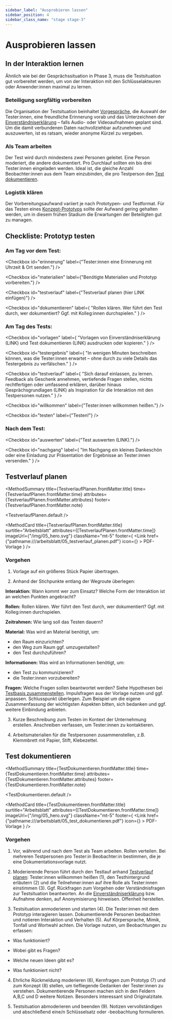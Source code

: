 ```yaml
---
sidebar_label: "Ausprobieren lassen"
sidebar_position: 4
sidebar_class_name: "stage stage-3"
---
```



# Ausprobieren lassen

## In der Interaktion lernen

Ähnlich wie bei der Gesprächssituation in Phase 3, muss die Testsituation gut vorbereitet werden, um von der Interaktion mit den Schlüssel­akteuren oder Anwender:innen maximal zu lernen.

### Beteiligung sorgfältig vorbereiten

Die Organisation der Testsituation beinhaltet [Vorgespräche](http://www.citylab-berlin.org/handbuch "Vorgespräche"), die Auswahl der Tester:innen, eine freundliche Erinnerung vorab und das Unterzeichnen der [Einverständniserklärung](http://www.citylab-berlin.org/handbuch "Einverständniserklärung") – falls Audio- oder Videoaufnahmen geplant sind. Um die damit verbundenen Daten nachvollziehbar aufzunehmen und auszuwerten, ist es ratsam, wieder anonyme Kürzel zu vergeben.

### Als Team arbeiten

Der Test wird durch mindestens zwei Personen geleitet. Eine Person moderiert, die andere dokumentiert. Pro Durchlauf sollten ein bis drei Tester:innen eingeladen werden. Ideal ist, die gleiche Anzahl Beobachter:innen aus dem Team einzubinden, die pro Testperson den [Test dokumentieren](http://www.citylab-berlin.org/handbuch "Test dokumentieren").

### Logistik klären

Der Vorbereitungsaufwand variiert je nach Prototypen- und Testformat. Für das Testen eines [Konzept-Prototyps](http://www.citylab-berlin.org/handbuch "Konzept-Prototyps") sollte der Aufwand gering gehalten werden, um in diesem frühen Stadium die Erwartungen der Beteiligten gut zu managen.

## Checkliste: Prototyp testen

### Am Tag vor dem Test:

<Checkbox
  id="erinnerung"
  label={"Tester:innen eine Erinnerung mit Uhrzeit & Ort senden."}
/>

<Checkbox
  id="materialien"
  label={"Benötigte Materialien und Prototyp vorbereiten."}
/>

<!--@dennis: hier link einfügen-->

<Checkbox id="testverlauf" label={"Testverlauf planen (hier LINK einfügen)"} />

<Checkbox
  id="dokumentieren"
  label={
    "Rollen klären. Wer führt den Test durch, wer dokumentiert? Ggf. mit Kolleg:innen durchspielen."
  }
/>

### Am Tag des Tests:

<Checkbox
  id="vorlagen"
  label={
    "Vorlagen von Einverständniserklärung (LINK) und Test dokumentieren (LINK) ausdrucken oder kopieren."
  }
/>

<Checkbox
  id="testergebnis"
  label={
    "In wenigen Minuten beschreiben können, was die Tester:innen erwartet – ohne durch zu viele Details das Testergebnis zu verfälschen."
  }
/>

<Checkbox
  id="testverlauf"
  label={
    "Sich darauf einlassen, zu lernen. Feedback als Geschenk annehmen, vertiefende Fragen stellen, nichts rechtfertigen oder umfassend erklären, darüber hinaus Gesprächsgrundlagen (LINK) als Inspiration für die Interaktion mit den Testpersonen nutzen."
  }
/>

<Checkbox id="willkommen" label={"Tester:innen willkommen heißen."} />

<Checkbox id="testen" label={"Testen!"} />

### Nach dem Test:

<Checkbox id="auswerten" label={"Test auswerten (LINK)."} />

<Checkbox
  id="nachgang"
  label={
    "Im Nachgang ein kleines Dankeschön oder eine Einladung zur Präsentation der Ergebnisse an Tester:innen versenden."
  }
/>

## Testverlauf planen

<MethodSummary
  title={TestverlaufPlanen.frontMatter.title}
  time={TestverlaufPlanen.frontMatter.time}
  attributes={TestverlaufPlanen.frontMatter.attributes}
  footer={TestverlaufPlanen.frontMatter.note}
>
  <TestverlaufPlanen.default />
</MethodSummary>

<MethodCard
  title={TestverlaufPlanen.frontMatter.title}
  surtitle="Arbeitsblatt"
  attributes={[TestverlaufPlanen.frontMatter.time]}
  imageUrl={"/img/05_hero.svg"}
  className="mt-5"
  footer={
    <Link
      href={"pathname:///arbeitsblatt/05_testverlauf_planen.pdf"}
      icon={<EditIcon className="w-3 h-3 text-inherit" />}
    >
      PDF-Vorlage
    </Link>
  }
/>

### Vorgehen

1. Vorlage auf ein größeres Stück Papier übertragen.

2. Anhand der Stichpunkte entlang der Wegroute überlegen:

**Interaktion:** Wann kommt wer zum Einsatz? Welche Form der Interaktion ist an welchen Punkten angebracht?

**Rollen:** Rollen klären. Wer führt den Test durch, wer dokumentiert? Ggf. mit Kolleg:innen durchspielen.

**Zeitrahmen:** Wie lang soll das Testen dauern?

**Material:** Was wird an Material benötigt, um:

- den Raum einzurichten?
- den Weg zum Raum ggf. umzugestalten?
- den Test durchzuführen?

**Informationen:** Was wird an Informationen benötigt, um:

- den Test zu kommunizieren?
- die Tester:innen vorzubereiten?

**Fragen:** Welche Fragen sollen beantwortet werden? Siehe Hypothesen bei [Testbasis zusammenstellen](http://www.citylab-berlin.org/handbuch "Testbasis zusammenstellen"). Impulsfragen aus der Vorlage nutzen und ggf. anpassen. Schlusspunkt überlegen. Zum Beispiel um die eigene Zusammen­fassung der wichtigsten Aspekten bitten, sich bedanken und ggf. weitere Einbindung anbieten.

3. Kurze Beschreibung zum Testen im Kontext der Unternehmung erstellen. Anschreiben verfassen, um Tester:innen zu kontaktieren.

4. Arbeitsmaterialien für die Testpersonen zusammenstellen, z.B. Klemmbrett mit Papier, Stift, Klebezettel.

## Test dokumentieren

<MethodSummary
  title={TestDokumentieren.frontMatter.title}
  time={TestDokumentieren.frontMatter.time}
  attributes={TestDokumentieren.frontMatter.attributes}
  footer={TestDokumentieren.frontMatter.note}
>
  <TestDokumentieren.default />
</MethodSummary>

<MethodCard
  title={TestDokumentieren.frontMatter.title}
  surtitle="Arbeitsblatt"
  attributes={[TestDokumentieren.frontMatter.time]}
  imageUrl={"/img/05_hero.svg"}
  className="mt-5"
  footer={
    <Link
      href={"pathname:///arbeitsblatt/05_test_dokumentieren.pdf"}
      icon={<EditIcon className="w-3 h-3 text-inherit" />}
    >
      PDF-Vorlage
    </Link>
  }
/>

### Vorgehen

1. Vor, während und nach dem Test als Team arbeiten. Rollen verteilen. Bei mehreren Testpersonen pro Tester:in Beobachter:in bestimmen, die je eine Dokumentationsvorlage nutzt.

2. Moderierende Person führt durch den Testlauf anhand [Testverlauf planen](http://www.citylab-berlin.org/handbuch "Testverlauf planen"): Tester:innen willkommen heißen (1), den Testhintergrund erläutern (2) und die Teilnehmer:innen auf ihre Rolle als Tester:innen einstimmen (3). Ggf. Rückfragen zum Vorgehen oder Verständnisfragen zur Testsituation beantworten. An die [Einverständniserklärung](http://www.citylab-berlin.org/handbuch "Einverständniserklärung") bzw. Aufnahme denken, auf Anonymisierung hinweisen. Offenheit herstellen.

3. Testsituation anmoderieren und starten (4). Die Tester:innen mit dem Prototyp interagieren lassen. Dokumentierende Personen beobachten und notieren Interaktion und Verhalten (5). Auf Körpersprache, Mimik, Tonfall und Wortwahl achten. Die Vorlage nutzen, um Beobachtungen zu erfassen:

- Was funktioniert?

- Wobei gibt es Fragen?

- Welche neuen Ideen gibt es?

- Was funktioniert nicht?

4. Ehrliche Rückmeldung moderieren (6), Kernfragen zum Prototyp (7) und zum Konzept (8) stellen, um tiefliegende Gedanken der Tester:innen zu verstehen. Dokumentierende Personen machen sich in den Feldern A,B,C und D weitere Notizen. Besonders interessant sind Originalzitate.

5. Testsituation abmoderieren und beenden (9). Notizen vervollständigen und abschließend eine/n Schlüsselsatz oder -beobachtung formulieren.
